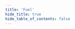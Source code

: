 ```yaml
---
title: 'Fuel'
hide_title: true
hide_table_of_contents: false
---
```



<ChainLayout>
  <ChainHero
    name="Fuel"
    iconUrl="img/fuel-icon.svg"
    bgColor="#01F68E"
    scope="mainnet"
    chainId="seq-mainnet-1"
    nodeVersion="seq-mainnet-1.2-improved-sidecar"
    token=""
    stakeUrl=""
    restakeUrl=""
    websiteUrl="https://fuel.network/"
    githubUrl="https://github.com/FuelLabs"
    xUrl="https://x.com/fuel_network"
    discordUrl="https://discord.com/invite/xfpK4Pe"
  />

  <ProductLinks
    appUrl=""
    appImageUrl="img/products/"
    explorerUrl=""
    explorerImageUrl="img/products/"
    faucetUrl=""
  />

  <ToolsGrid
    chainName="fuel"
    scope="mainnet"
    showInstall={true}
    showUpgrade={true}
    showGenesis={true}
    showCli={true}
    showEndpoints={true}
    showStateSync={true}
    showSnapshot={true}
    showLivePeers={true}
    showSeed={true}
    showAddressBook={true}
    showExplorersList={false}
    showPublicEndpoints={false}
    showUsefulTools={false}
    showUpgradeWatcher={false}
  />

</ChainLayout>
